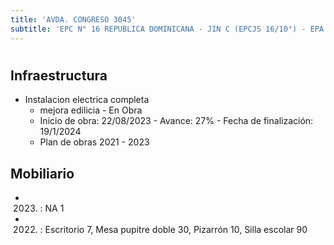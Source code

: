 ```yaml
---
title: 'AVDA. CONGRESO 3045'
subtitle: 'EPC N° 16 REPUBLICA DOMINICANA - JIN C (EPCJS 16/10°) - EPA N° 16 REPUBLICA DOMINICANA'
---
```


#
## Infraestructura

* Instalacion electrica completa 
    + mejora edilicia - En Obra 
    + Inicio de obra: 22/08/2023 - Avance: 27% - Fecha de finalización: 19/1/2024 
    + Plan de obras 2021 - 2023 






## Mobiliario

*  (2023) : NA 1 

*  (2022) : Escritorio 7, Mesa pupitre doble 30, Pizarrón 10, Silla escolar 90 



